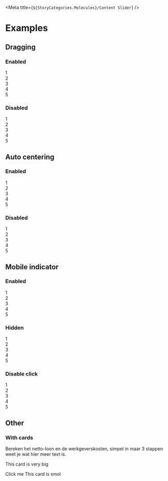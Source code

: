 
<Meta title={`${StoryCategories.Molecules}/Content Slider`} />

<Readme />

# Examples

## Dragging

### Enabled

<Canvas>
    <div class="p-4 py-16 bg-mystic">
        <p-content-slider>
            <div class="h-16 bg-indigo flex items-center justify-center text-white">
                1
            </div>
            <div class="h-16 bg-indigo flex items-center justify-center text-white">
                2
            </div>
            <div class="h-16 bg-indigo flex items-center justify-center text-white">
                3
            </div>
            <div class="h-16 bg-indigo flex items-center justify-center text-white">
                4
            </div>
            <div class="h-16 bg-indigo flex items-center justify-center text-white">
                5
            </div>
        </p-content-slider>
    </div>
</Canvas>

### Disabled

<Canvas>
    <div class="p-4 py-16 bg-mystic">
        <p-content-slider disable-drag>
            <div class="h-16 bg-indigo flex items-center justify-center text-white">
                1
            </div>
            <div class="h-16 bg-indigo flex items-center justify-center text-white">
                2
            </div>
            <div class="h-16 bg-indigo flex items-center justify-center text-white">
                3
            </div>
            <div class="h-16 bg-indigo flex items-center justify-center text-white">
                4
            </div>
            <div class="h-16 bg-indigo flex items-center justify-center text-white">
                5
            </div>
        </p-content-slider>
    </div>
</Canvas>

## Auto centering

### Enabled

<Canvas>
    <div class="p-4 py-16 bg-mystic">
        <p-content-slider>
            <div class="h-16 bg-indigo flex items-center justify-center text-white">
                1
            </div>
            <div class="h-16 bg-indigo flex items-center justify-center text-white">
                2
            </div>
            <div class="h-16 bg-indigo flex items-center justify-center text-white">
                3
            </div>
            <div class="h-16 bg-indigo flex items-center justify-center text-white">
                4
            </div>
            <div class="h-16 bg-indigo flex items-center justify-center text-white">
                5
            </div>
        </p-content-slider>
    </div>
</Canvas>

### Disabled

<Canvas>
    <div class="p-4 py-16 bg-mystic">
        <p-content-slider disable-auto-center>
            <div class="h-16 bg-indigo flex items-center justify-center text-white">
                1
            </div>
            <div class="h-16 bg-indigo flex items-center justify-center text-white">
                2
            </div>
            <div class="h-16 bg-indigo flex items-center justify-center text-white">
                3
            </div>
            <div class="h-16 bg-indigo flex items-center justify-center text-white">
                4
            </div>
            <div class="h-16 bg-indigo flex items-center justify-center text-white">
                5
            </div>
        </p-content-slider>
    </div>
</Canvas>

## Mobile indicator

### Enabled

<Canvas>
    <div class="p-4 py-16 bg-mystic">
        <p-content-slider>
            <div class="h-16 bg-indigo flex items-center justify-center text-white">
                1
            </div>
            <div class="h-16 bg-indigo flex items-center justify-center text-white">
                2
            </div>
            <div class="h-16 bg-indigo flex items-center justify-center text-white">
                3
            </div>
            <div class="h-16 bg-indigo flex items-center justify-center text-white">
                4
            </div>
            <div class="h-16 bg-indigo flex items-center justify-center text-white">
                5
            </div>
        </p-content-slider>
    </div>
</Canvas>

### Hidden

<Canvas>
    <div class="p-4 py-16 bg-mystic">
        <p-content-slider hide-mobile-indicator>
            <div class="h-16 bg-indigo flex items-center justify-center text-white">
                1
            </div>
            <div class="h-16 bg-indigo flex items-center justify-center text-white">
                2
            </div>
            <div class="h-16 bg-indigo flex items-center justify-center text-white">
                3
            </div>
            <div class="h-16 bg-indigo flex items-center justify-center text-white">
                4
            </div>
            <div class="h-16 bg-indigo flex items-center justify-center text-white">
                5
            </div>
        </p-content-slider>
    </div>
</Canvas>

### Disable click

<Canvas>
    <div class="p-4 py-16 bg-mystic">
        <p-content-slider disable-indicator-click>
            <div class="h-16 bg-indigo flex items-center justify-center text-white">
                1
            </div>
            <div class="h-16 bg-indigo flex items-center justify-center text-white">
                2
            </div>
            <div class="h-16 bg-indigo flex items-center justify-center text-white">
                3
            </div>
            <div class="h-16 bg-indigo flex items-center justify-center text-white">
                4
            </div>
            <div class="h-16 bg-indigo flex items-center justify-center text-white">
                5
            </div>
        </p-content-slider>
    </div>
</Canvas>

## Other

### With cards

<Canvas>
    <div class="p-12 py-16 bg-mystic">
        <p-content-slider>
            <p-card-container>
                <p-card-header header="Header"></p-card-header>
                <p-card-body>
                    Bereken het netto-loon en de werkgeverskosten, simpel in
                    maar 3 stappen weet je wat hier meer text is.
                </p-card-body>
            </p-card-container>
            <p-card-container>
                <p-card-header header="Header"></p-card-header>
                <p-card-body class="h-48 flex flex-col justify-between">
                    <p>This card is very big</p>
                    <p-button
                        variant="secondary"
                        size="small"
                        class="mt-auto w-full"
                    >
                        Click me
                    </p-button>
                </p-card-body>
            </p-card-container>
            <p-card-container>
                <p-card-header header="Header"></p-card-header>
                <p-card-body>This card is smol</p-card-body>
            </p-card-container>
        </p-content-slider>
    </div>
</Canvas>
